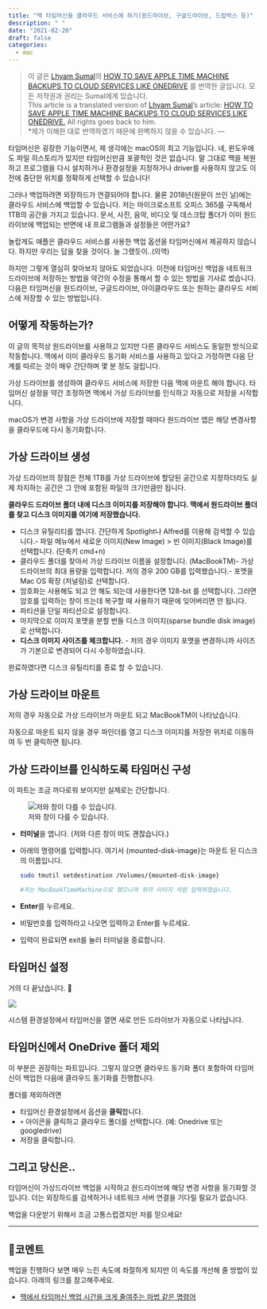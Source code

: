 ```yaml
---
title: "맥 타임머신을 클라우드 서비스에 하기(원드라이브, 구글드라이브, 드랍박스 등)"
description: " "
date: "2021-02-20"
draft: false
categories:
  - mac
---
```


> 이 글은 [Lhyam Sumal](https://www.berserkcomputers.co.uk/author/lsumal)의 [HOW TO SAVE APPLE TIME MACHINE BACKUPS TO CLOUD SERVICES LIKE ONEDRIVE](https://www.berserkcomputers.co.uk/how-to-save-apple-time-machine-backups-to-cloud-services-like-onedrive/) 를 번역한 글입니다. 모든 저작권과 권리는 Sumal에게 있습니다.  
> This article is a translated version of  [Lhyam Sumal](https://www.berserkcomputers.co.uk/author/lsumal)'s article: [HOW TO SAVE APPLE TIME MACHINE BACKUPS TO CLOUD SERVICES LIKE ONEDRIVE.](https://www.berserkcomputers.co.uk/how-to-save-apple-time-machine-backups-to-cloud-services-like-onedrive/) All rights goes back to him.  
*제가 이해한 대로 번역하였기 때문에 완벽하지 않을 수 있습니다.
---

타임머신은 굉장한 기능이면서, 제 생각에는 macOS의 최고 기능입니다. 네, 윈도우에도 파일 히스토리가 있지만 타임머신만큼 포괄적인 것은 없습니다. 말 그대로 맥을 복원하고 프로그램을 다시 설치하거나 환경설정을 지정하거나 driver를 사용하지 않고도 이전에 중단한 위치를 정확하게 선택할 수 있습니다!

그러나 백업하려면 외장하드가 연결되어야 합니다. 물론 2018년(원문이 쓰인 날)에는 클라우드 서비스에 백업할 수 있습니다. 저는 마이크로소프트 오피스 365를 구독해서 1TB의 공간을 가지고 있습니다.  문서, 사진, 음악, 비디오 및 데스크탑 폴더가 이미 원드라이브에 백업되는 반면에 내 프로그램들과 설정들은 어떤가요?

놀랍게도 애플은 클라우드 서비스를 사용한 백업 옵션을 타임머신에서 제공하지 않습니다. 하지만 우리는 답을 찾을 것이다. 늘 그랬듯이..(의역)

하지만 그렇게 열심히 찾아보지 않아도 되었습니다. 이전에 타임머신 백업을 네트워크 드라이브에 저장하는 방법을 약간의 수정을 통해서 할 수 있는 방법을 기사로 썼습니다. 다음은 타임머신을 원드라이브, 구글드라이브, 아이클라우드 또는 원하는 클라우드 서비스에 저장할 수 있는 방법입니다.

## 어떻게 작동하는가?

이 글의 목적상 원드라이브를 사용하고 있지만 다른 클라우드 서비스도 동일한 방식으로 작동합니다. 맥에서 이미 클라우드 동기화 서비스를 사용하고 있다고 가정하면 다음 단계를 따르는 것이 매우 간단하며 몇 분 정도 걸립니다.

가상 드라이브를 생성하여 클라우드 서비스에 저장한 다음 맥에 마운트 해야 합니다. 타임머신 설정을 약간 조정하면 맥에서 가상 드라이브를 인식하고 자동으로 저장을 시작합니다.

macOS가 변경 사항을 가상 드라이브에 저장할 때마다 원드라이브 앱은 해당 변경사항을 클라우드에 다시 동기화합니다.

## 가상 드라이브 생성

가상 드라이브의 장점은 전체 1TB를 가상 드라이브에 할당된 공간으로 지정하더라도 실제 차지하는 공간은 그 안에 포함된 파일의 크기만큼만 됩니다.

**클라우드 드라이브 폴더 내에 디스크 이미지를 저장해야 합니다. 맥에서 원드라이브 폴더를 찾고 디스크 이미지를 여기에 저장했습니다.**

- 디스크 유틸리티를 엽니다. 간단하게 Spotlight나 Alfred를 이용해 검색할 수 있습니다.- 파일 메뉴에서 새로운 이미지(New Image) > 빈 이미지(Black Image)를 선택합니다. (단축키 cmd+n)
- 클라우드 폴더를 찾아서 가상 드라이브 이름을 설정합니다. (MacBookTM)- 가상드라이브의 최대 용량을 입력합니다. 저의 경우 200 GB를 입력했습니다.- 포맷을 Mac OS 확장 (저널링)로 선택합니다.
- 암호화는 사용해도 되고 안 해도 되는데 사용한다면 128-bit 를 선택합니다. 그러면 암호를 입력하는 창이 뜨는데 복구할 때 사용하기 때문에 잊어버리면 안 됩니다.
- 파티션을 단일 파티션으로 설정합니다.
- 마지막으로 이미지 포맷을 분할 번들 디스크 이미지(sparse bundle disk image)로 선택합니다.
- **디스크 이미지 사이즈를 체크합니다.** - 저의 경우 이미지 포맷을 변경하니까 사이즈가 기본으로 변경되어 다시 수정하였습니다.

완료하였다면 디스크 유틸리티를 종료 할 수 있습니다.

## 가상 드라이브 마운트

저의 경우 자동으로 가상 드라이브가 마운트 되고 MacBookTM이 나타났습니다.

자동으로 마운트 되지 않을 경우 파인더를 열고 디스크 이미지를 저장한 위치로 이동하여 두 번 클릭하면 됩니다.

## 가상 드라이브를 인식하도록 타임머신 구성

이 파트는 조금 까다로워 보이지만 실제로는 간단합니다.

![저와 창이 다를 수 있습니다.](images/2021-02-20-how-to-save-apple-time-machine-mackups-to-cloud-services-1.png)

- **터미널**을 엽니다.
  (저와 다른 창이 떠도 괜찮습니다.)

- 아래의 명령어를 입력합니다. 여기서 {mounted-disk-image}는 마운트 된 디스크의 이름입니다. 

  ```bash
  sudo tmutil setdestination /Volumes/{mounted-disk-image}
  
  #저는 MacBookTimeMachine으로 했으니까 위의 이미지 처럼 입력하였습니다.
  ```

- **Enter**를 누르세요.

- 비밀번호를 입력하라고 나오면 입력하고 Enter를 누르세요.

- 입력이 완료되면 exit를 눌러 터미널을 종료합니다.

## 타임머신 설정

거의 다 끝났습니다. 👏

![](images/2021-02-20-how-to-save-apple-time-machine-mackups-to-cloud-services-2.png)

시스템 환경설정에서 타임머신을 열면 새로 만든 드라이브가 자동으로 나타납니다.



## 타임머신에서 OneDrive 폴더 제외

이 부분은 권장하는 파트입니다. 그렇지 않으면 클라우드 동기화 폴더 포함하여 타임머신이 백업한 다음에 클라우드 동기화를 진행합니다.

폴더를 제외하려면

- 타임머신 환경설정에서 옵션을 **클릭**합니다.
- `+` 아이콘을 클릭하고 클라우드 폴더를 선택합니다. (예: Onedrive 또는 googledrive)
- 저장을 클릭합니다.

## 그리고 당신은..

타임머신이 가상드라이브 백업을 시작하고 원드라이브에 해당 변경 사항을 동기화할 것입니다. 더는 외장하드를 검색하거나 네트워크 서버 연결을 기다릴 필요가 없습니다.

백업을 다운받기 위해서 조금 고통스럽겠지만 저를 믿으세요!





---



## 📝코멘트

백업을 진행하다 보면 매우 느린 속도에 좌절하게 되지만 이 속도를 개선해 줄 방법이 있습니다. 아래의 링크를 참고해주세요.

- [맥에서 타임머신 백업 시간을 크게 줄여주는 마법 같은 명령어](https://macnews.tistory.com/4280)